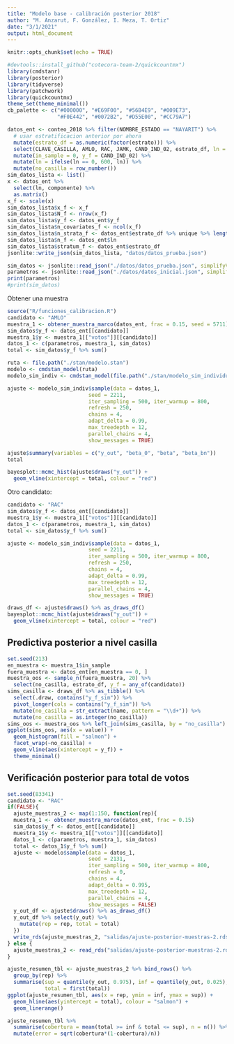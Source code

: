 ```yaml
---
title: "Modelo base - calibración posterior 2018"
author: "M. Anzarut, F. González, I. Meza, T. Ortiz"
date: "3/1/2021"
output: html_document
---
```


```r
knitr::opts_chunk$set(echo = TRUE)
```

```r
#devtools::install_github("cotecora-team-2/quickcountmx")
library(cmdstanr)
library(posterior)
library(tidyverse)
library(patchwork)
library(quickcountmx)
theme_set(theme_minimal())
cb_palette <- c("#000000", "#E69F00", "#56B4E9", "#009E73", 
                "#F0E442", "#0072B2", "#D55E00", "#CC79A7")
```

```r
datos_ent <- conteo_2018 %>% filter(NOMBRE_ESTADO == "NAYARIT") %>% 
  # usar estratificacion anterior por ahora
  mutate(estrato_df = as.numeric(factor(estrato))) %>% 
  select(CLAVE_CASILLA, AMLO, RAC, JAMK, CAND_IND_02, estrato_df, ln = LISTA_NOMINAL_CASILLA, componente = .fittedPC1) %>% 
  mutate(in_sample = 0, y_f = CAND_IND_02) %>% 
  mutate(ln = ifelse(ln == 0, 600, ln)) %>% 
  mutate(no_casilla = row_number())
sim_datos_lista <- list()
x <- datos_ent %>% 
  select(ln, componente) %>% 
  as.matrix()
x_f <- scale(x)
sim_datos_lista$x_f <- x_f
sim_datos_lista$N_f <- nrow(x_f)
sim_datos_lista$y_f <- datos_ent$y_f
sim_datos_lista$n_covariates_f <- ncol(x_f)
sim_datos_lista$n_strata_f <- datos_ent$estrato_df %>% unique %>% length()
sim_datos_lista$n_f <- datos_ent$ln
sim_datos_lista$stratum_f <- datos_ent$estrato_df
jsonlite::write_json(sim_datos_lista, "datos/datos_prueba.json")
```


```r
sim_datos <- jsonlite::read_json("./datos/datos_prueba.json", simplifyVector = TRUE)
parametros <- jsonlite::read_json("./datos/datos_inicial.json", simplifyVector = TRUE)
print(parametros)
#print(sim_datos)
```
Obtener una muestra

```r
source("R/funciones_calibracion.R")
candidato <- "AMLO"
muestra_1 <- obtener_muestra_marco(datos_ent, frac = 0.15, seed = 5711)
sim_datos$y_f <- datos_ent[[candidato]]
muestra_1$y <- muestra_1[["votos"]][[candidato]] 
datos_1 <- c(parametros, muestra_1, sim_datos)
total <- sim_datos$y_f %>% sum()
```

```r
ruta <- file.path("./stan/modelo.stan")
modelo <- cmdstan_model(ruta)
modelo_sim_indiv <- cmdstan_model(file.path("./stan/modelo_sim_individual.stan"))
```


```r
ajuste <- modelo_sim_indiv$sample(data = datos_1, 
                          seed = 2211,
                          iter_sampling = 500, iter_warmup = 800,
                          refresh = 250, 
                          chains = 4, 
                          adapt_delta = 0.99,
                          max_treedepth = 12,
                          parallel_chains = 4, 
                          show_messages = TRUE)
```


```r
ajuste$summary(variables = c("y_out", "beta_0", "beta", "beta_bn"))
total
```

```r
bayesplot::mcmc_hist(ajuste$draws("y_out")) +
  geom_vline(xintercept = total, colour = "red")
```

Otro candidato:

```r
candidato <- "RAC"
sim_datos$y_f <- datos_ent[[candidato]]
muestra_1$y <- muestra_1[["votos"]][[candidato]] 
datos_1 <- c(parametros, muestra_1, sim_datos)
total <- sim_datos$y_f %>% sum()
```

```r
ajuste <- modelo_sim_indiv$sample(data = datos_1, 
                          seed = 2211,
                          iter_sampling = 500, iter_warmup = 800,
                          refresh = 250, 
                          chains = 4, 
                          adapt_delta = 0.99,
                          max_treedepth = 12,
                          parallel_chains = 4, 
                          show_messages = TRUE)
```


```r
draws_df <- ajuste$draws() %>% as_draws_df()
bayesplot::mcmc_hist(ajuste$draws("y_out")) +
  geom_vline(xintercept = total, colour = "red")
```
## Predictiva posterior a nivel casilla

```r
set.seed(213)
en_muestra <- muestra_1$in_sample
fuera_muestra <- datos_ent[en_muestra == 0, ]
muestra_oos <- sample_n(fuera_muestra, 20) %>% 
  select(no_casilla, estrato_df, y_f = any_of(candidato))
sims_casilla <- draws_df %>% as_tibble() %>% 
  select(.draw, contains("y_f_sim")) %>% 
  pivot_longer(cols = contains("y_f_sim")) %>%
  mutate(no_casilla = str_extract(name, pattern = "\\d+")) %>% 
  mutate(no_casilla = as.integer(no_casilla))
sims_oos <- muestra_oos %>% left_join(sims_casilla, by = "no_casilla")
ggplot(sims_oos, aes(x = value)) +
  geom_histogram(fill = "salmon") +
  facet_wrap(~no_casilla) +
  geom_vline(aes(xintercept = y_f)) +
  theme_minimal()
```




## Verificación posterior para total de votos

```r
set.seed(83341)
candidato <- "RAC"
if(FALSE){
  ajuste_muestras_2 <- map(1:150, function(rep){
  muestra_1 <- obtener_muestra_marco(datos_ent, frac = 0.15)
  sim_datos$y_f <- datos_ent[[candidato]]
  muestra_1$y <- muestra_1[["votos"]][[candidato]] 
  datos_1 <- c(parametros, muestra_1, sim_datos)
  total <- datos_1$y_f %>% sum()
  ajuste <- modelo$sample(data = datos_1, 
                          seed = 2131,
                          iter_sampling = 500, iter_warmup = 800,
                          refresh = 0, 
                          chains = 4, 
                          adapt_delta = 0.995,
                          max_treedepth = 12,
                          parallel_chains = 4,
                          show_messages = FALSE)
  y_out_df <- ajuste$draws() %>% as_draws_df()
  y_out_df %>% select(y_out) %>% 
    mutate(rep = rep, total = total)
  })
  write_rds(ajuste_muestras_2, "salidas/ajuste-posterior-muestras-2.rds")
} else {
  ajuste_muestras_2 <- read_rds("salidas/ajuste-posterior-muestras-2.rds")
}
```

```r
ajuste_resumen_tbl <- ajuste_muestras_2 %>% bind_rows() %>% 
  group_by(rep) %>% 
  summarise(sup = quantile(y_out, 0.975), inf = quantile(y_out, 0.025),
            total = first(total))
ggplot(ajuste_resumen_tbl, aes(x = rep, ymin = inf, ymax = sup)) +
  geom_hline(aes(yintercept = total), colour = "salmon") +
  geom_linerange() 
```


```r
ajuste_resumen_tbl %>% 
  summarise(cobertura = mean(total >= inf & total <= sup), n = n()) %>% 
  mutate(error = sqrt(cobertura*(1-cobertura)/n))
```

